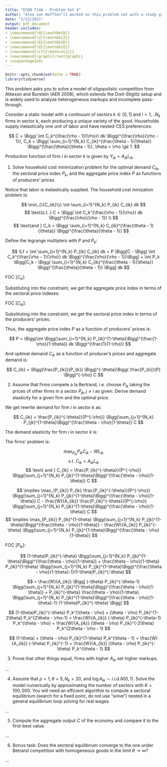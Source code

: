 ```yaml
---
title: "ECON 714A - Problem Set 4"
author: "Alex von Hafften^[I worked on this problem set with a study group of Michael Nattinger, Andrew Smith, and Ryan Mather. I also discussed problems with Sarah Bass, Emily Case, Danny Edgel, and Katherine Kwok.]"
date: "2/22/2021"
output: pdf_document
header-includes:
- \newcommand{\N}{\mathbb{N}}
- \newcommand{\Z}{\mathbb{Z}}
- \newcommand{\R}{\mathbb{R}}
- \newcommand{\Q}{\mathbb{Q}}
- \newcommand{\Lf}{\mathcal{L}}
- \newcommand{\graph}{\text{graph}}
- \usepackage{bm}
---
```


```r
knitr::opts_chunk$set(echo = TRUE)
library(tidyverse)
```

This problem asks you to solve a model of oligopolistic competition from Atkeson and Burstein (AER 2008), which extends the Dixit-Stiglitz setup and is widely used to analyze heterogeneous markups and incomplete pass-through.

Consider a static model with a continuum of sectors $k\in[0,1]$ and $i= 1,..N_k$ firms in sector $k$, each producing a unique variety of the good. Households supply inelastically one unit of labor and have nested-CES preferences:

$$
C = \Bigg( \int C_k^{\frac{\rho - 1}{\rho}} dk \Bigg)^{\frac{\rho}{\rho - 1}}, 
C_k = \Bigg( \sum_{i=1}^{N_k} C_{ik}^{\frac{\theta - 1}{\theta}} \Bigg)^{\frac{\theta}{\theta - 1}}, 
\theta > \rho \ge 1.
$$

Production function of firm $i$ in sector $k$ is given by $Y_{ik} = A_{ik} L_{ik}$.

1. Solve household cost minimization problem for the optimal demand $C_{ik}$, the sectoral price index $P_k$, and the aggregate price index $P$ as functions of producers’ prices.

Notice that labor is inelastically supplied.  The household cost minization problem is:

$$
\min_{\{C_{ik}\}}
\int \sum_{i=1}^{N_k} P_{ik} C_{ik} dk
$$
$$
\text{s.t. }
C = \Bigg( \int C_k^{\frac{\rho - 1}{\rho}} dk \Bigg)^{\frac{\rho}{\rho - 1}} \\
$$
$$
\text{and }
C_k = \Bigg( \sum_{i=1}^{N_k} C_{ik}^{\frac{\theta - 1}{\theta}} \Bigg)^{\frac{\theta}{\theta - 1}}
$$

Define the legrange multiplers with $P$ and $P_k$:

$$
\Lf 
= \int \sum_{i=1}^{N_k} P_{ik} C_{ik} dk +
P \Bigg[C - \Bigg( \int C_k^{\frac{\rho - 1}{\rho}} dk \Bigg)^{\frac{\rho}{\rho - 1}}\Bigg] +
\int P_k  \Bigg[C_k - \Bigg( \sum_{i=1}^{N_k} C_{ik}^{\frac{\theta - 1}{\theta}} \Bigg)^{\frac{\theta}{\theta - 1}} \Bigg] dk
$$

\pagebreak

FOC [$C_{k}$]:

\begin{align*}
P_{k} &= P \frac{\rho}{\rho - 1}\Bigg( \int C_{k}^{\frac{\rho - 1}{\rho}} dk \Bigg)^{\frac{1}{\rho - 1}} \frac{\rho - 1}{\rho}C_{k}^{\frac{- 1}{\rho}} \\
\implies
P_{k} &= P\Bigg( \int C_{k}^{\frac{\rho - 1}{\rho}} dk \Bigg)^{\frac{1}{\rho - 1}}  C_{k}^{\frac{- 1}{\rho}} \\
\implies
P_{k} &= P C^{\frac{1}{\rho}}  C_{k}^{\frac{- 1}{\rho}} \\
\implies
C_{k} &= \Bigg( \frac{P_{k}}{P} \Bigg)^{-\rho} C
\end{align*}

Substituting into the constraint, we get the aggregate price index in terms of the sectoral price indexes:

\begin{align*}
C &= \Bigg( \int \Bigg(\Bigg( \frac{P_{k}}{P} \Bigg)^{-\rho} C\Bigg)^{\frac{\rho - 1}{\rho}} dk \Bigg)^{\frac{\rho}{\rho - 1}}\\
\implies
1 &= \Bigg( \int \Bigg( \frac{P_{k}}{P} \Bigg)^{1-\rho} dk \Bigg)^{\frac{\rho}{\rho - 1}}\\
\implies
1 &= P^{-\rho}\Bigg( \int P_k ^{1-\rho} dk \Bigg)^{\frac{\rho}{\rho - 1}}\\
\implies
P &= \Bigg(\int P_k^{1-\rho} dk \Bigg)^{\frac{1}{1-\rho}}
\end{align*}

FOC [$C_{ik}$]:

\begin{align*}
P_{ik} &=
P_k  \frac{\theta}{\theta - 1} \Bigg( \sum_{i=1}^{N_k} C_{ik}^{\frac{\theta - 1}{\theta}} \Bigg)^{\frac{\theta}{\theta - 1}-1} 
\frac{\theta - 1}{\theta} C_{ik}^{\frac{\theta - 1}{\theta}-1} \\
\implies
P_{ik} &=
P_k \Bigg( \sum_{i=1}^{N_k} C_{ik}^{\frac{\theta - 1}{\theta}} \Bigg)^{\frac{1}{\theta - 1}} 
C_{ik}^{\frac{ - 1}{\theta}} \\
\implies
P_{ik} &=
P_k C_k^{\frac{1}{\theta}} 
C_{ik}^{\frac{ - 1}{\theta}} \\
\implies
C_{ik} &=
\Bigg(\frac{P_{ik}}{P_{k}} \Bigg)^{-\theta}C_k
\end{align*}

\pagebreak

Substituting into the constraint, we get the sectoral price index in terms of the producers' prices:
\begin{align*}
C_k &= 
\Bigg( \sum_{i=1}^{N_k} \Bigg(\Bigg(\frac{P_{ik}}{P_{k}} \Bigg)^{-\theta}C_k\Bigg)^{\frac{\theta - 1}{\theta}} \Bigg)^{\frac{\theta}{\theta - 1}} \\
\implies
1 &= 
\sum_{i=1}^{N_k} P_{ik}^{1-\theta}P_{k}^{\theta-1}  \\
\implies
P_k &= 
\Bigg(\sum_{i=1}^{N_k} P_{ik}^{1-\theta}\Bigg)^{\frac{1}{1-\theta}}
\end{align*}

Thus, the aggregate price index $P$ as a function of producers’ prices is:

$$
P = \Bigg(\int \Bigg(\sum_{i=1}^{N_k} P_{ik}^{1-\theta}\Bigg)^{\frac{1-\rho}{1-\theta}} dk \Bigg)^{\frac{1}{1-\rho}}
$$

And optimal demand $C_{ik}$ as a function of producer's prices and aggregate demand is:

$$
C_{ik} =
\Bigg(\frac{P_{ik}}{P_{k}} \Bigg)^{-\theta}\Bigg( \frac{P_{k}}{P} \Bigg)^{-\rho} C
$$

2. Assume that firms compete a la Bertrand, i.e. choose $P_{ik}$ taking the prices of other firms in a sector $P_{jk}, j\neq i$ as given. Derive demand elasticity for a given firm and the optimal price.

We get rewrite demand for firm $i$ in sector $k$ as:

$$
C_{ik} = \frac{P_{ik}^{-\theta}}{P^{-\rho}}
\Bigg(\sum_{j=1}^{N_k} P_{jk}^{1-\theta}\Bigg)^{\frac{\theta - \rho}{1-\theta}}
C
$$

The demand elasticity for firm $i$ in sector $k$ is:

\begin{align*}
\frac{dC_{ik}/C_{ik}}{dP_{ik}/P_{ik}} 
&= \frac{C}{P^{-\rho}}\Bigg[
\frac{\theta - \rho}{1-\theta}\Bigg(\sum_{j=1}^{N_k} P_{jk}^{1-\theta}\Bigg)^{\frac{\theta - \rho}{1-\theta}-1} (1-\theta)P_{ik}^{-\theta} P_{ik}^{-\theta}+
\Bigg(\sum_{j=1}^{N_k} P_{jk}^{1-\theta}\Bigg)^{\frac{\theta - \rho}{1-\theta}}(-\theta)P_{ik}^{-\theta-1} \Bigg]
\frac{P_{ik}}{C_{ik}}\\
&= \frac{C}{P^{-\rho}}\Bigg[
(\theta - \rho)\Bigg(\sum_{j=1}^{N_k} P_{jk}^{1-\theta}\Bigg)^{\frac{2\theta - \rho - 1}{1-\theta}} P_{ik}^{-2\theta}
+
\Bigg(\sum_{j=1}^{N_k} P_{jk}^{1-\theta}\Bigg)^{\frac{\theta - \rho}{1-\theta}}(-\theta)P_{ik}^{-\theta-1} \Bigg]
\frac{P_{ik}}{C_{ik}}\\
&= \frac{C}{P^{-\rho}}\Bigg[
(\theta - \rho)P_k^{2\theta - \rho - 1} P_{ik}^{-2\theta}
-\theta P_k^{\theta - \rho}P_{ik}^{-\theta-1} \Bigg]
\frac{P_{ik}}{C_{ik}}\\
&= 
P_{ik}\frac{C}{P^{-\rho}}\Bigg[
(\theta - \rho)P_k^{2\theta - \rho - 1} P_{ik}^{-2\theta}
-\theta P_k^{\theta - \rho}P_{ik}^{-\theta-1} \Bigg]
\Bigg(\frac{P_{ik}}{P_{k}} \Bigg)^{\theta}\Bigg( \frac{P_{k}}{P} \Bigg)^{\rho} C^{-1}\\
&= 
\Bigg[
(\theta - \rho)P_k^{2\theta - \rho - 1} P_{ik}^{-2\theta}
-\theta P_k^{\theta - \rho}P_{ik}^{-\theta-1} \Bigg]
P_{ik}^{1+\theta}P_{k} ^{\rho-\theta} \\
&= 
(\theta - \rho)\Bigg(\frac{P_{ik}}{P_k}\Bigg)^{1-\theta}
-\theta
\end{align*}

The firms' problem is:

$$
\max_{P_{ik}} P_{ik}C_{ik} - W L_{ik}
$$
$$
\text{ s.t. } 
C_{ik} = A_{ik}L_{ik}
$$
$$
\text{ and }
C_{ik} =
\frac{P_{ik}^{-\theta}}{P^{-\rho}}
\Bigg(\sum_{j=1}^{N_k} P_{jk}^{1-\theta}\Bigg)^{\frac{\theta - \rho}{1-\theta}}
C
$$

$$
\implies
\max_{P_{ik}} 
P_{ik}  \frac{P_{ik}^{-\theta}}{P^{-\rho}}
\Bigg(\sum_{j=1}^{N_k} P_{jk}^{1-\theta}\Bigg)^{\frac{\theta - \rho}{1-\theta}}
C
- \frac{W}{A_{ik}}  \frac{P_{ik}^{-\theta}}{P^{-\rho}}
\Bigg(\sum_{j=1}^{N_k} P_{jk}^{1-\theta}\Bigg)^{\frac{\theta - \rho}{1-\theta}}
C
$$
$$
\implies
\max_{P_{ik}} P_{ik}^{1-\theta}
\Bigg(\sum_{j=1}^{N_k} P_{jk}^{1-\theta}\Bigg)^{\frac{\theta - \rho}{1-\theta}}
- \frac{W}{A_{ik}}  P_{ik}^{-\theta}
\Bigg(\sum_{j=1}^{N_k} P_{jk}^{1-\theta}\Bigg)^{\frac{\theta - \rho}{1-\theta}}
$$

FOC [$P_{ik}$]:

$$
(1-\theta)P_{ik}^{-\theta}
\Bigg(\sum_{j=1}^{N_k} P_{jk}^{1-\theta}\Bigg)^{\frac{\theta - \rho}{1-\theta}}
+
\frac{\theta - \rho}{1-\theta}
P_{ik}^{1-\theta}
\Bigg(\sum_{j=1}^{N_k} P_{jk}^{1-\theta}\Bigg)^{\frac{\theta - \rho}{1-\theta}-1}(1-\theta)P_{ik}^{-\theta}
$$

$$
= \frac{W}{A_{ik}}  
\Bigg[
(-\theta)
P_{ik}^{-\theta-1}
\Bigg(\sum_{j=1}^{N_k} P_{jk}^{1-\theta}\Bigg)^{\frac{\theta - \rho}{1-\theta}}
+ P_{ik}^{-\theta} \frac{\theta - \rho}{1-\theta}
\Bigg(\sum_{j=1}^{N_k} P_{jk}^{1-\theta}\Bigg)^{\frac{\theta - \rho}{1-\theta}-1}
(1-\theta)P_{ik}^{-\theta}
\Bigg]
$$

$$
(1-\theta)P_{ik}^{-\theta}
P_k^{\theta - \rho}
+
(\theta - \rho)
P_{ik}^{1-2\theta}
P_k^{2\theta - \rho-1}
= \frac{W}{A_{ik}}  
(-\theta)
P_{ik}^{-\theta-1}
P_k^{\theta - \rho}
+ \frac{W}{A_{ik}}  
(\theta - \rho)
P_{ik}^{-2\theta} 
P_k^{2\theta - \rho - 1}
$$

$$
(1-\theta)
+
(\theta - \rho)
P_{ik}^{1-\theta}
P_k^{\theta - 1}
= \frac{W}{A_{ik}}  
(-\theta)
P_{ik}^{-1}
+ \frac{W}{A_{ik}}  
(\theta - \rho)
P_{ik}^{-\theta} 
P_k^{\theta - 1}
$$


3. Prove that other things equal, firms with higher $A_{ik}$ set higher markups.

...

4. Assume that $\rho=1 , \theta= 5,N_k= 20$, and $\log A_{ik} \sim i.i.d. N(0,1)$. Solve the model numerically by approximating the number of sectors with $K= 100,000$. You will need an efficient algorithm to compute a sectoral equilibrium (search for a fixed point, do not use “solve”) nested in a general equilibrium loop solving for real wages.

...

5. Compute the aggregate output $C$ of the economy and compare it to the first-best value.

...

6. Bonus task: Does the sectoral equilibrium converge to the one under Betrand competition with homogeneous goods in the limit $\theta \to \infty$?

...

